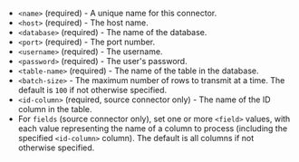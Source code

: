 - `<name>` (required) - A unique name for this connector.
- `<host>` (required) - The host name.
- `<database>` (required) - The name of the database.
- `<port>` (required) - The port number.
- `<username>` (required) - The username.
- `<password>` (required) - The user's password.
- `<table-name>` (required) - The name of the table in the database.
- `<batch-size>` - The maximum number of rows to transmit at a time. The default is `100` if not otherwise specified. 
- `<id-column>` (required, source connector only) - The name of the ID column in the table.
- For `fields` (source connector only), set one or more `<field>` values, with each value representing the name of a column to process (including the specified `<id-column>` column). The default is all columns if not otherwise specified. 